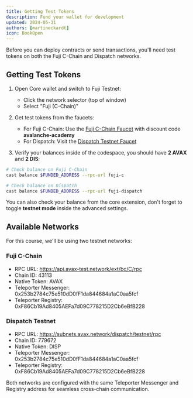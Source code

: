 ```yaml
---
title: Getting Test Tokens
description: Fund your wallet for development
updated: 2024-05-31
authors: [martineckardt]
icon: BookOpen
---
```


Before you can deploy contracts or send transactions, you'll need test tokens on both the Fuji C-Chain and Dispatch networks.

## Getting Test Tokens

1. Open Core wallet and switch to Fuji Testnet:
   - Click the network selector (top of window)
   - Select "Fuji (C-Chain)"

2. Get test tokens from the faucets:
   - For Fuji C-Chain: Use the [Fuji C-Chain Faucet](https://core.app/tools/testnet-faucet/?subnet=c&token=c) with discount code **avalanche-academy**
   - For Dispatch: Visit the [Dispatch Testnet Faucet](https://core.app/tools/testnet-faucet/?subnet=dispatch&token=dispatch)

3. Verify your balances inside of the codespace, you should have **2 AVAX** and **2 DIS**:
```bash
# Check balance on Fuji C-Chain
cast balance $FUNDED_ADDRESS --rpc-url fuji-c

# Check balance on Dispatch
cast balance $FUNDED_ADDRESS --rpc-url fuji-dispatch
```

You can also check your balance from the core extension, don't forget to toggle **testnet mode** inside the advanced settings.

## Available Networks

For this course, we'll be using two testnet networks:

### Fuji C-Chain
- RPC URL: https://api.avax-test.network/ext/bc/C/rpc
- Chain ID: 43113
- Native Token: AVAX
- Teleporter Messenger: 0x253b2784c75e510dD0fF1da844684a1aC0aa5fcf
- Teleporter Registry: 0xF86Cb19Ad8405AEFa7d09C778215D2Cb6eBfB228

### Dispatch Testnet
- RPC URL: https://subnets.avax.network/dispatch/testnet/rpc
- Chain ID: 779672
- Native Token: DISP
- Teleporter Messenger: 0x253b2784c75e510dD0fF1da844684a1aC0aa5fcf
- Teleporter Registry: 0xF86Cb19Ad8405AEFa7d09C778215D2Cb6eBfB228

<Callout type="info">
Both networks are configured with the same Teleporter Messenger and Registry address for seamless cross-chain communication.
</Callout>